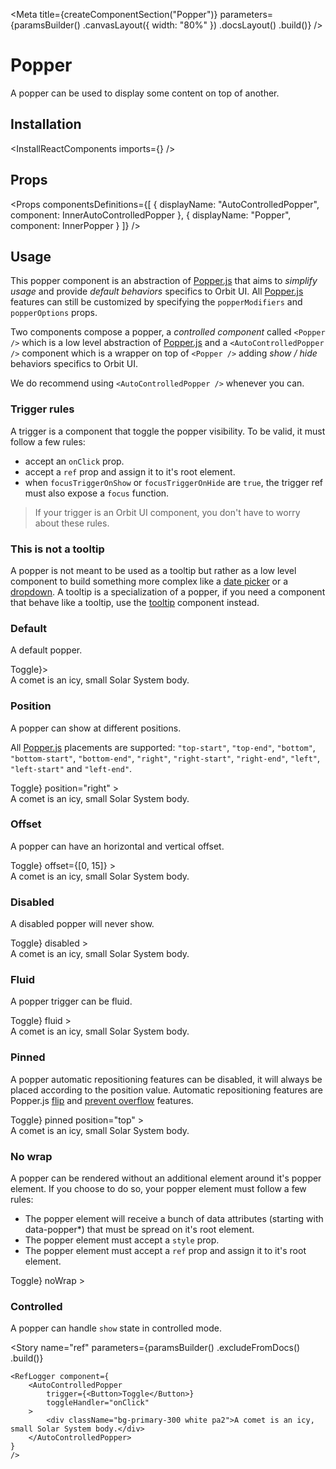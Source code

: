 
<Meta
    title={createComponentSection("Popper")}
    parameters={paramsBuilder()
        .canvasLayout({ width: "80%" })
        .docsLayout(<ReactComponentsLayout sourcePath="/packages/react-components/src/popper/src" />)
        .build()}
/>

# Popper

A popper can be used to display some content on top of another.

## Installation

<InstallReactComponents imports={<Imports />} />

## Props

<Props
    componentsDefinitions={[
        { displayName: "AutoControlledPopper", component: InnerAutoControlledPopper },
        { displayName: "Popper", component: InnerPopper }
    ]}
/>

## Usage

This popper component is an abstraction of [Popper.js](https://popper.js.org/) that aims to *simplify usage* and provide *default behaviors* specifics to Orbit UI. All [Popper.js](https://popper.js.org/) features
can still be customized by specifying the `popperModifiers` and `popperOptions` props.

Two components compose a popper, a *controlled component* called `<Popper />` which is a low level abstraction of [Popper.js](https://popper.js.org/) and a `<AutoControlledPopper />` component which is a wrapper on top
of `<Popper />` adding *show / hide* behaviors specifics to Orbit UI.

We do recommend using `<AutoControlledPopper />` whenever you can.

### Trigger rules

A trigger is a component that toggle the popper visibility. To be valid, it must follow a few rules:

- accept an `onClick` prop.
- accept a `ref` prop and assign it to it's root element.
- when  `focusTriggerOnShow` or `focusTriggerOnHide` are `true`, the trigger ref must also expose a `focus` function.

> If your trigger is an Orbit UI component, you don't have to worry about these rules.

<CustomTrigger />

### This is not a tooltip

A popper is not meant to be used as a tooltip but rather as a low level component to build something more complex like a [date picker](?path=/docs/components-datepicker-range--default-story) or a [dropdown](?path=/docs/components-dropdown--button). A tooltip is
a specialization of a popper, if you need a component that behave like a tooltip, use the [tooltip](?path=/docs/components-tooltip--default-story) component instead.

### Default

A default popper.

<Preview>
    <Story name="default">
        <AutoControlledPopper trigger={<Button>Toggle</Button>}>
            <div className="bg-primary-300 white pa2">A comet is an icy, small Solar System body.</div>
        </AutoControlledPopper>
    </Story>
</Preview>

### Position

A popper can show at different positions.

All [Popper.js](https://popper.js.org/) placements are supported: `"top-start"`, `"top-end"`, `"bottom"`, `"bottom-start"`, `"bottom-end"`, `"right"`, `"right-start"`, `"right-end"`, `"left"`, `"left-start"` and `"left-end"`.

<Preview>
    <Story name="position">
        <AutoControlledPopper
            trigger={<Button>Toggle</Button>}
            position="right"
        >
            <div className="bg-primary-300 white pa2">A comet is an icy, small Solar System body.</div>
        </AutoControlledPopper>
    </Story>
</Preview>

### Offset

A popper can have an horizontal and vertical offset.

<Preview>
    <Story name="offset">
        <AutoControlledPopper
            trigger={<Button>Toggle</Button>}
            offset={[0, 15]}
        >
            <div className="bg-primary-300 white pa2">A comet is an icy, small Solar System body.</div>
        </AutoControlledPopper>
    </Story>
</Preview>

### Disabled

A disabled popper will never show.

<Preview>
    <Story name="disabled">
        <AutoControlledPopper
            trigger={<Button>Toggle</Button>}
            disabled
        >
            <div className="bg-primary-300 white pa2">A comet is an icy, small Solar System body.</div>
        </AutoControlledPopper>
    </Story>
</Preview>

### Fluid

A popper trigger can be fluid.

<Preview>
    <Story name="fluid">
        <AutoControlledPopper
            trigger={<Button fluid>Toggle</Button>}
            fluid
        >
            <div className="bg-primary-300 white pa2">A comet is an icy, small Solar System body.</div>
        </AutoControlledPopper>
    </Story>
</Preview>

### Pinned

A popper automatic repositioning features can be disabled, it will always be placed according to the position value. Automatic repositioning features are Popper.js [flip](https://popper.js.org/docs/v2/modifiers/flip/) and [prevent overflow](https://popper.js.org/docs/v2/modifiers/prevent-overflow/) features.

<Preview>
    <Story name="pinned">
        <PinnedPlayground>
            <AutoControlledPopper
                trigger={<Button>Toggle</Button>}
                pinned
                position="top"
            >
                <div className="bg-primary-300 white pa2">A comet is an icy, small Solar System body.</div>
            </AutoControlledPopper>
        </PinnedPlayground>
    </Story>
</Preview>

### No wrap

A popper can be rendered without an additional element around it's popper element. If you choose to do so, your popper element must follow a few rules:

- The popper element will receive a bunch of data attributes (starting with data-popper*) that must be spread on it's root element.
- The popper element must accept a `style` prop.
- The popper element must accept a `ref` prop and assign it to it's root element.

<NoWrapPopperElement />

<Preview>
    <Story name="no wrap">
        <AutoControlledPopper
            trigger={<Button>Toggle</Button>}
            noWrap
        >
            <PopperElement />
        </AutoControlledPopper>
    </Story>
</Preview>

### Controlled

A popper can handle `show` state in controlled mode.

<FilePreview filePath="/popper/stories/ControlledPopper">
    <ControlledPopper />
</FilePreview>

<Story
    name="ref"
    parameters={paramsBuilder()
        .excludeFromDocs()
        .build()}
>
    <RefLogger component={
        <AutoControlledPopper
            trigger={<Button>Toggle</Button>}
            toggleHandler="onClick"
        >
            <div className="bg-primary-300 white pa2">A comet is an icy, small Solar System body.</div>
        </AutoControlledPopper>
    }
    />
</Story>
